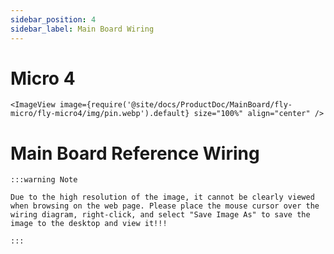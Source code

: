 ```yaml
---
sidebar_position: 4
sidebar_label: Main Board Wiring
---
```




# Micro 4

    <ImageView image={require('@site/docs/ProductDoc/MainBoard/fly-micro/fly-micro4/img/pin.webp').default} size="100%" align="center" />


# Main Board Reference Wiring

    :::warning Note

    Due to the high resolution of the image, it cannot be clearly viewed when browsing on the web page. Please place the mouse cursor over the wiring diagram, right-click, and select "Save Image As" to save the image to the desktop and view it!!!

    :::
